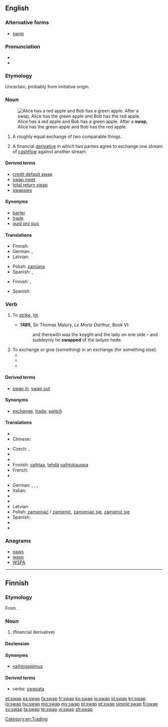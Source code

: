 ==English==
{{wikipedia}}

===Alternative forms===
* [[swop]] {{qualifier|nonstandard}}

===Pronunciation===
* {{audio|en-us-swap.ogg|Audio (US)}}
* {{rhymes|ɒp}}

===Etymology===
Uncertain, probably from imitative origin.

===Noun===
{{en-noun}}
[[File:Swapping apples.svg|thumb|Alice has a red apple and Bob has a green apple. After a '''swap''', Alice has the green apple and Bob has the red apple.]]

# A roughly equal exchange of two comparable things.
# {{finance}} A financial [[derivative]] in which two parties agree to exchange one stream of [[cashflow]] against another stream.

====Derived terms====
* [[credit default swap]]
* [[swap meet]]
* [[total return swap]]
* [[swapsies]]

====Synonyms====
* [[barter]]
* [[trade]]
* [[quid pro quo]]

====Translations====
{{trans-top|equal exchange}}
* Finnish: {{t-|fi|vaihtokauppa}}
* German: {{t|de|Tausch|m}}, {{t|de|Tauschgeschäft|n}}
* Latvian: {{t-|lv|maiņa|f}}
{{trans-mid}}
* Polish: [[zamiana]] {{f}}
* Spanish: {{t+|es|cambalache|m}}, {{t|es|trueque|m}}
{{trans-bottom}}

{{trans-top|finance: derivative}}
* Finnish: {{t-|fi|vaihtosopimus}}, {{t+|fi|swap}}
{{trans-mid}}
* Spanish: {{t+|es|permuta|f}}
{{trans-bottom}}

===Verb===
{{en-verb|swap|p|ing}}

# {{obsolete}} To [[strike]], [[hit]].
#* '''1485''', Sir Thomas Malory, ''Le Morte Darthur'', Book VI:
#*: and therewith was the knyght and the lady on one side – and suddeynly he '''swapped''' of the ladyes hede.
# To exchange or give (something) in an exchange (for something else).
#* {{quote-book|title=Religion in the workplace|page=98|author=Michael Wolf|coauthors=Bruce Friedman, Daniel Sutherland|year=1998|passage=In an effort to provide more permanent accommodations, employers may offer employees the opportunity either to '''swap''' jobs with a colleague or to transfer to a new position.}}
#* {{quote-book|title=A Season of Fire and Ice|author=Lloyd Zimpel|year=2007|passage=Chief watched these goings-on without pleasure, and waved them off in disgust when the smarmiest of the two suggested he might wish to '''swap''' that elk's tooth for this jug of fine rye whiskey.}}
#* {{quote-book|title=The Oil Kings: How the U.S., Iran, and Saudi Arabia Changed the Balance of Power in the Middle East|page=253|author=Andrew Scott Cooper|year=2011|passage=The Shah wanted to '''swap''' oil for more arms.}}

====Derived terms====
* [[swap in]], [[swap out]]

====Synonyms====
* {{sense|exchange}} [[exchange]], [[trade]], [[switch]]

====Translations====
{{trans-top|exchange or give (something) in exchange for}}
* {{trreq|Arabic}}
* Chinese:
*: {{trreq|Mandarin}}
* Czech: {{t-|cs|vyměnit}}, {{t-|cs|prohodit}}
* {{trreq|Dutch}}
* {{trreq|Esperanto}}
* Finnish: [[vaihtaa]], [[tehdä]] [[vaihtokauppa]]
* French: {{t+|fr|échanger}}
* {{trreq|Georgian}}
{{trans-mid}}
* German: {{t|de|tauschen}}, {{t|de|austauschen}}, {{t|de|vertauschen}}, {{t|de|wechseln}}
* Italian: {{t+|it|scambiare}}
* {{trreq|Japanese}}
* {{trreq|Korean}}
* Latvian: {{t-|lv|mainīt}}
* Polish: [[zamieniać]] / [[zamienić]], [[zamieniać się]], [[zamienić się]]
* Spanish: {{t-|es|intercambiar}}
* {{trreq|Swahili}}
* {{trreq|Turkish}}
{{trans-bottom}}

===Anagrams===
* [[paws#English|paws]]
* [[wasp#English|wasp]]
* [[WSPA#English|WSPA]]

[[Category:en:Trading]]

----

==Finnish==

===Etymology===
From {{etyl|en|fi}} {{term|swap|lang=en}}.

===Noun===
{{fi-noun|sort=svap}}

# {{finance|slang|lang=fi}} {{l|en|swap}} (financial derivative)

====Declension====
{{fi-decl-risti|swap|i=0}}

====Synonyms====
* [[vaihtosopimus]]

====Derived terms====
* verbs: [[swapata]]

[[et:swap]]
[[es:swap]]
[[fa:swap]]
[[fr:swap]]
[[ko:swap]]
[[io:swap]]
[[id:swap]]
[[kn:swap]]
[[lo:swap]]
[[hu:swap]]
[[mg:swap]]
[[my:swap]]
[[pl:swap]]
[[pt:swap]]
[[simple:swap]]
[[fi:swap]]
[[sv:swap]]
[[ta:swap]]
[[te:swap]]
[[vi:swap]]
[[zh:swap]]